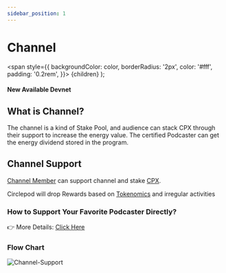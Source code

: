 ```yaml
---
sidebar_position: 1
---
```


# Channel


  <span
    style={{
      backgroundColor: color,
      borderRadius: '2px',
      color: '#fff',
      padding: '0.2rem',
    }}>
    {children}
  </span>
);

#### New Available <Highlight color="#25c2a0">Devnet</Highlight>

## What is Channel?

The channel is a kind of Stake Pool, and audience can stack CPX through their support to increase the energy value. The certified Podcaster can get the energy dividend stored in the program.

## Channel Support

[Channel Member](/docs/channel/channel-member) can support channel and stake [CPX](/docs/tokenomics).

Circlepod will drop Rewards based on [Tokenomics](/docs/tokenomics) and irregular activities

### How to Support Your Favorite Podcaster Directly?

👉 More Details: [Click Here](/docs/channel/intro)


### Flow Chart
![Channel-Support](/img/channel/Channel-Support.svg)
